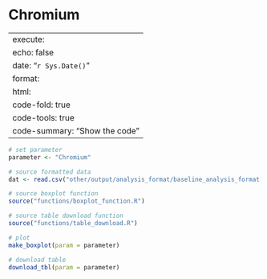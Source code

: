 # Chromium

---
execute:
  echo: false
date: "`r Sys.Date()`"
format:
  html:
    code-fold: true
    code-tools: true
    code-summary: "Show the code"
---

```r

# set parameter
parameter <- "Chromium"

# source formatted data
dat <- read.csv("other/output/analysis_format/baseline_analysis_format.csv")

# source boxplot function
source("functions/boxplot_function.R")

# source table download function
source("functions/table_download.R")

# plot 
make_boxplot(param = parameter)

# download table
download_tbl(param = parameter)

```
